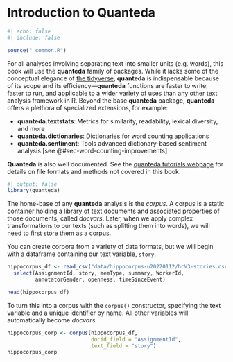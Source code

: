 # Introduction to Quanteda {#sec-quanteda}

```r
#| echo: false
#| include: false

source("_common.R")
```

For all analyses involving separating text into smaller units (e.g. words), this book will use the **quanteda** family of packages. While it lacks some of the conceptual elegance of [the tidyverse](https://www.tidyverse.org), **quanteda** is indispensable because of its scope and its efficiency---**quanteda** functions are faster to write, faster to run, and applicable to a wider variety of uses than any other text analysis framework in R. Beyond the base **quanteda** package, **quanteda** offers a plethora of specialized extensions, for example:

-   **quanteda.textstats**: Metrics for similarity, readability, lexical diversity, and more
-   **quanteda.dictionaries**: Dictionaries for word counting applications
-   **quanteda.sentiment**: Tools advanced dictionary-based sentiment analysis [see @#sec-word-counting-improvements]

**Quanteda** is also well documented. See the [quanteda tutorials webpage](https://tutorials.quanteda.io) for details on file formats and methods not covered in this book. 

```r
#| output: false
library(quanteda)
```

The home-base of any **quanteda** analysis is the _corpus_. A corpus is a static container holding a library of text documents and associated properties of those documents, called _docvars_. Later, when we apply complex transformations to our texts (such as splitting them into words), we will need to first store them as a corpus.

You can create corpora from a variety of data formats, but we will begin with a dataframe containing our text variable, `story`.

```r
hippocorpus_df <- read_csv("data/hippocorpus-u20220112/hcV3-stories.csv") |> 
  select(AssignmentId, story, memType, summary, WorkerId, 
         annotatorGender, openness, timeSinceEvent)

head(hippocorpus_df)
```

To turn this into a corpus with the `corpus()` constructor, specifying the text variable and a unique identifier by name. All other variables will automatically become _docvars_.

```r
hippocorpus_corp <- corpus(hippocorpus_df, 
                           docid_field = "AssignmentId", 
                           text_field = "story")
hippocorpus_corp
```